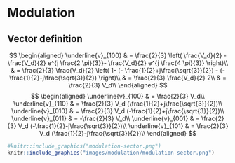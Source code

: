 # Modulation


## Vector definition

$$
\begin{aligned}
\underline{v}_{100} 
& = \frac{2}{3} \left( \frac{V_d}{2} - \frac{V_d}{2} e^{j \frac{2 \pi}{3}}- \frac{V_d}{2} e^{j \frac{4 \pi}{3}} \right)\\
& = \frac{2}{3} \frac{V_d}{2} \left( 1-  (- \frac{1}{2}+j\frac{\sqrt{3}}{2}) - (- \frac{1}{2}-j\frac{\sqrt{3}}{2}) \right)\\
& = \frac{2}{3} \frac{V_d}{2} 2\\
& = \frac{2}{3} V_d\\
\end{aligned}
$$
$$
\begin{aligned}
\underline{v}_{100} &  = \frac{2}{3} V_d\\
\underline{v}_{110} &  = \frac{2}{3} V_d (\frac{1}{2}+j\frac{\sqrt{3}}{2})\\
\underline{v}_{010} &  = \frac{2}{3} V_d (-\frac{1}{2}+j\frac{\sqrt{3}}{2})\\
\underline{v}_{011} &  = -\frac{2}{3} V_d\\
\underline{v}_{001} &  = \frac{2}{3} V_d (-\frac{1}{2}-j\frac{\sqrt{3}}{2})\\
\underline{v}_{101} &  = \frac{2}{3} V_d (\frac{1}{2}-j\frac{\sqrt{3}}{2})\\
\end{aligned}
$$



```r
#knitr::include_graphics("modulation-sector.png")
knitr::include_graphics("images/modulation/modulation-sector.png")
```



